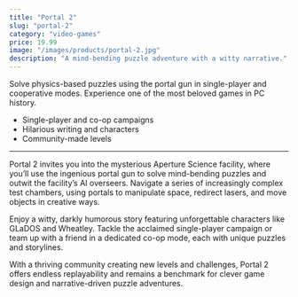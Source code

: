 ```yaml
---
title: "Portal 2"
slug: "portal-2"
category: "video-games"
price: 19.99
image: "/images/products/portal-2.jpg"
description: "A mind-bending puzzle adventure with a witty narrative."
---
```


Solve physics-based puzzles using the portal gun in single-player and cooperative modes. Experience one of the most beloved games in PC history.

- Single-player and co-op campaigns
- Hilarious writing and characters
- Community-made levels

---

Portal 2 invites you into the mysterious Aperture Science facility, where you’ll use the ingenious portal gun to solve mind-bending puzzles and outwit the facility’s AI overseers. Navigate a series of increasingly complex test chambers, using portals to manipulate space, redirect lasers, and move objects in creative ways.

Enjoy a witty, darkly humorous story featuring unforgettable characters like GLaDOS and Wheatley. Tackle the acclaimed single-player campaign or team up with a friend in a dedicated co-op mode, each with unique puzzles and storylines.

With a thriving community creating new levels and challenges, Portal 2 offers endless replayability and remains a benchmark for clever game design and narrative-driven puzzle adventures.
